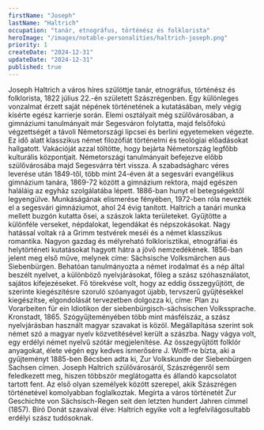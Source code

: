```yaml
---
firstName: "Joseph"
lastName: "Haltrich"
occupation: "tanár, etnográfus, történész és folklorista"
heroImage: "/images/notable-personalities/haltrich-joseph.png"
priority: 1
createDate: "2024-12-31"
updateDate: "2024-12-31"
published: true
---
```


<ContentTextBlock>
Joseph Haltrich a város híres szülöttje tanár, etnográfus, történész és folklorista, 1822 július 22.-én született Szászrégenben. Egy különleges vonzalmat érzett saját népének történetének a kutatásában, mely végig kísérte egész karrierje során. Elemi osztályait még szülővárosában, a gimnáziumi tanulmányait már Segesváron folytatta, majd felsőfokú végzettségét a távoli Németországi lipcsei és berlini egyetemeken végezte. Ez idő alatt klasszikus német filozófiát történelmi és teológiai előadásokat hallgatott. Vakációját azzal töltötte, hogy bejárta Németország legfőbb kulturális központjait. Németországi tanulmányait befejezve előbb szülővárosába majd Segesvárra tért vissza. A szabadságharc véres leverése után 1849-től, több mint 24-éven át a segesvári evangélikus gimnázium tanára, 1869-72 között a gimnázium rektora, majd egészen haláláig az egyház szolgálatába lépett. 1886-ban hunyt el betegségektől legyengülve. Munkáságának elismerése fényében, 1972-ben róla nevezték el a segesvári gimnáziumot, ahol 24 évig tanított. 
</ContentTextBlock>

<ContentTextBlock>
Haltrich a tanári munka mellett buzgón kutatta ősei, a szászok lakta területeket. Gyűjtötte a különféle verseket, népdalokat, legendákat és népszokásokat. Nagy hatással voltak rá a Grimm testvérek meséi és a német klasszikus romantika. Nagyon gazdag és mélyreható folklorisztikai, etnográfiai és helytörténeti kutatásokat hagyott hátra a jövő nemzedékének. 1856-ban jelent meg első műve, melynek címe: Sächsische Volksmärchen aus Siebenbürgen.
</ContentTextBlock>

<ContentTextBlock>
Behatóan tanulmányozta a német irodalmat és a nép által beszélt nyelvet, a különböző nyelvjárásokat, főleg a szász szóhasználatot, sajátos kifejezéseket. Fő törekvése volt, hogy az eddig összegyűjtött, de szerinte kiegészítésre szoruló szóanyagot újabb, tervszerű gyűjtésekkel kiegészítse, elgondolását tervezetben dolgozza ki, címe: Plan zu Vorarbeiten für ein Idiotikon der siebenbürgisch-sächsischen Volkssprache. Kronstadt, 1865. Szógyűjteményében több mint másfélszáz, a szász nyelvjárásban használt magyar szavakat is közöl. Megállapítása szerint sok német szó a magyar nyelv közvetítésével került a szászba. Nagy vágya volt, egy erdélyi német nyelvű szótár megjelenítése. Az összegyűjtött folklór anyagokat, élete végén egy kedves ismerősére J. Wolff-re bízta, aki a gyűjteményt 1885-ben Bécsben adta ki, Zur Volkskunde der Siebenbürgen Sachsen címen.
</ContentTextBlock>

<ContentTextBlock>
Joseph Haltrich szülővárosáról, Szászrégenről sem feledkezett meg, hiszen többször meglátogatta és állandó kapcsolatot tartott fent. Az első olyan személyek között szerepel, akik Szászrégen történetével komolyabban foglalkoztak. Megírta a város történetét Zur Geschichte von Sächsisch-Regen seit den letzten hundert Jahren címmel (1857). Bíró Donát szavaival élve: Haltrich egyike volt a legfelvilágosultabb erdélyi szász tudósoknak.
</ContentTextBlock>